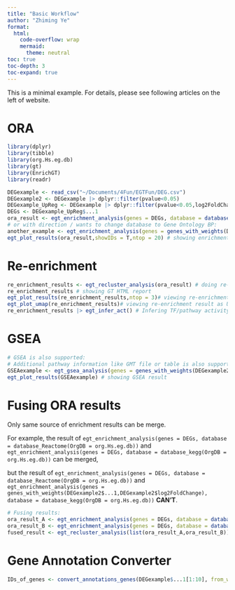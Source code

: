 ```yaml
---
title: "Basic Workflow"
author: "Zhiming Ye"
format: 
  html:
    code-overflow: wrap
    mermaid: 
      theme: neutral
toc: true
toc-depth: 3
toc-expand: true
---
```


This is a minimal example. For details, please see following articles on the left of website. 

# ORA
``` r
library(dplyr)
library(tibble)
library(org.Hs.eg.db)
library(gt)
library(EnrichGT)
library(readr)

DEGexample <- read_csv("~/Documents/4Fun/EGTFun/DEG.csv")
DEGexample2 <- DEGexample |> dplyr::filter(pvalue<0.05)
DEGexample_UpReg <- DEGexample |> dplyr::filter(pvalue<0.05,log2FoldChange>0.7)
DEGs <- DEGexample_UpReg$...1
ora_result <- egt_enrichment_analysis(genes = DEGs, database = database_Reactome(OrgDB = org.Hs.eg.db)) # ORA with Reactome
# or with direction / wants to change database to Gene Ontology BP: 
another_example <- egt_enrichment_analysis(genes = genes_with_weights(DEGexample2$...1,DEGexample2$log2FoldChange), database = database_GO_BP(org.Hs.eg.db))
egt_plot_results(ora_result,showIDs = T,ntop = 20) # showing enrichment result
```

# Re-enrichment

```r
re_enrichment_results <- egt_recluster_analysis(ora_result) # doing re-enrichment
re_enrichment_results # showing GT HTML report
egt_plot_results(re_enrichment_results,ntop = 3)# viewing re-enrichment result as dot plot
egt_plot_umap(re_enrichment_results)# viewing re-enrichment result as UMAP plot
re_enrichment_results |> egt_infer_act() # Infering TF/pathway activity, experimential, might not be correct. 
```

# GSEA

``` r
# GSEA is also supported:
# Additional pathway information like GMT file or table is also supported: 
GSEAexample <- egt_gsea_analysis(genes = genes_with_weights(DEGexample2$...1,DEGexample2$log2FoldChange), database = database_from_gmt("gmt_file.gmt"))
egt_plot_results(GSEAexample) # showing GSEA result
```

# Fusing ORA results

::: callout-important
Only same source of enrichment results can be merge. 

For example, the result of `egt_enrichment_analysis(genes = DEGs, database = database_Reactome(OrgDB = org.Hs.eg.db))` and `egt_enrichment_analysis(genes = DEGs, database = database_kegg(OrgDB = org.Hs.eg.db))` can be merged, 

but the result of `egt_enrichment_analysis(genes = DEGs, database = database_Reactome(OrgDB = org.Hs.eg.db))` and `egt_enrichment_analysis(genes = genes_with_weights(DEGexample2$...1,DEGexample2$log2FoldChange), database = database_kegg(OrgDB = org.Hs.eg.db))` **CAN'T**.
:::

```r
# Fusing results: 
ora_result_A <- egt_enrichment_analysis(genes = DEGs, database = database_Reactome(OrgDB = org.Hs.eg.db)) # ORA with Reactome
ora_result_B <- egt_enrichment_analysis(genes = DEGs, database = database_kegg(kegg_organism = "hsa",OrgDB = org.Hs.eg.db)) # ORA with KEGG
fused_result <- egt_recluster_analysis(list(ora_result_A,ora_result_B))
```

# Gene Annotation Converter

``` r
IDs_of_genes <- convert_annotations_genes(DEGexample$...1[1:10], from_what="SYMBOL", to_what=c("ENTREZID","ENSEMBL","GENENAME"), OrgDB=org.Hs.eg.db)
```